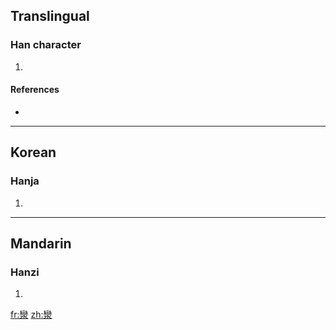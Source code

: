 ==Translingual==

===Han character===
{{Han char|rn=85|rad=水|as=19|sn=23|four=|canj=女火水 (VFE)}}

# {{defn|Han|sort=水19}}

====References====
* {{Han ref|kx=0663.140|dkj=18776|dj=1072.080|hdz=31794.030|uh=7053|ud=28755}}

----

==Korean==

===Hanja===
{{ko-hanja|hangeul=란>난|eumhun=|rv=ran>nan|mr=ran>nan|y=lan>nan}}

# {{defn|Korean}}

----

==Mandarin==

===Hanzi===
{{cmn-hanzi|pin=[[luán]] ([[luan2]])|wg=luan<sup>2</sup>}}

# {{defn|Mandarin}}

[[fr:灓]]
[[zh:灓]]